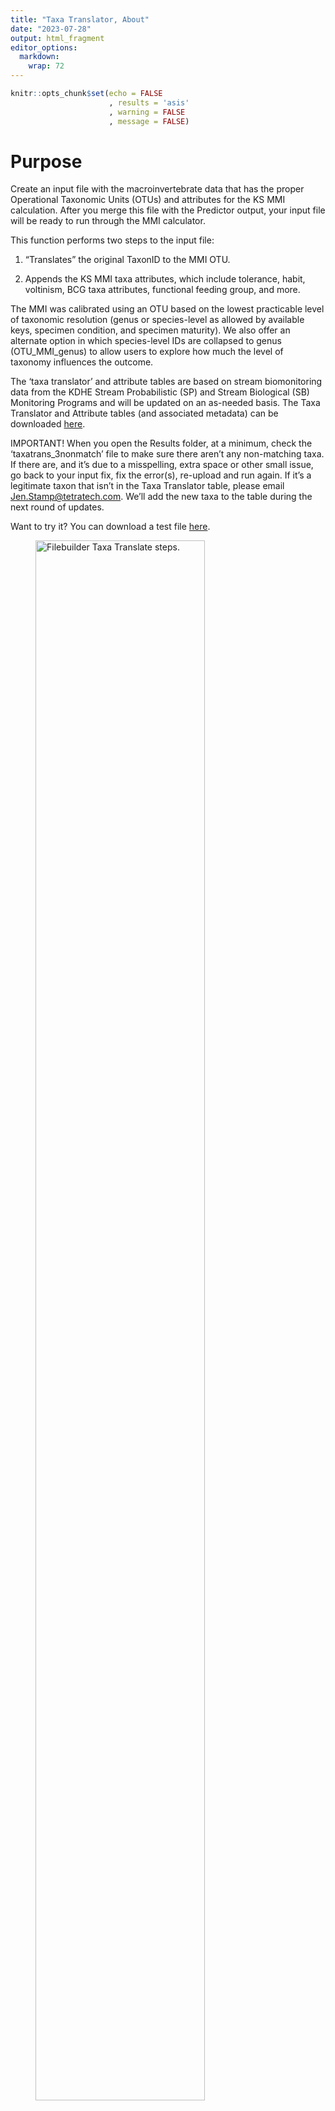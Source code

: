 ```yaml
---
title: "Taxa Translator, About"
date: "2023-07-28"
output: html_fragment
editor_options: 
  markdown: 
    wrap: 72
---
```


```r
knitr::opts_chunk$set(echo = FALSE
                      , results = 'asis'
                      , warning = FALSE
                      , message = FALSE)
```

# Purpose

Create an input file with the macroinvertebrate data that has the proper
Operational Taxonomic Units (OTUs) and attributes for the KS MMI
calculation. After you merge this file with the Predictor output, your
input file will be ready to run through the MMI calculator.

This function performs two steps to the input file:

1.  "Translates" the original TaxonID to the MMI OTU.

2.  Appends the KS MMI taxa attributes, which include tolerance, habit,
    voltinism, BCG taxa attributes, functional feeding group, and more.

The MMI was calibrated using an OTU based on the lowest practicable
level of taxonomic resolution (genus or species-level as allowed by
available keys, specimen condition, and specimen maturity). We also
offer an alternate option in which species-level IDs are collapsed to
genus (OTU_MMI_genus) to allow users to explore how much the level of
taxonomy influences the outcome.

The 'taxa translator' and attribute tables are based on stream
biomonitoring data from the KDHE Stream Probabilistic (SP) and Stream
Biological (SB) Monitoring Programs and will be updated on an as-needed
basis. The Taxa Translator and Attribute tables (and associated
metadata) can be downloaded
<a href="https://github.com/Blocktt/KDHEtools/tree/main/inst/shiny-examples/KDHEtools/data/taxa_trans/" target="_blank">here</a>.

IMPORTANT! When you open the Results folder, at a minimum, check the
'taxatrans_3nonmatch' file to make sure there aren't any non-matching
taxa. If there are, and it's due to a misspelling, extra space or other
small issue, go back to your input fix, fix the error(s), re-upload and
run again. If it's a legitimate taxon that isn't in the Taxa Translator
table, please email
[Jen.Stamp\@tetratech.com](mailto:Jen.Stamp@tetratech.com). We'll add
the new taxa to the table during the next round of updates.

Want to try it? You can download a test file
<a href="https:://raw.githubusercontent.com/Blocktt/ShinyAppDocuments/main/KDHEtools/Example_Files/Test1_FileBuilder_TaxaAttr.csv" target="_blank">here</a>.

![Filebuilder Taxa Translate
steps.](images/FileBuilder_TaxaTrans_About_Fig1.jpg){width="80%"}

# Input File

There are three required fields:

-   SampleID

-   TaxaID

-   Count of individuals (e.g., N_Taxa)

If you named the required fields differently in your input file, it's
ok. Click on the drop-down menus. The list of fields in your input file
will appear. Select the correct column headings.

Optional - if there are additional fields in the input file that you
want to carry through into the output file (e.g., stationID, collection
date, latitude, longitude), click on the 'Columns to keep in output'
box. The list of fields in your input file will appear. Click on the
fields that you want to include. If you change your mind and want to
remove a field, click on it and hit 'delete.'

IMPORTANT: Do not repeat the required columns. Do not include Life Stage
or other fields that are unique to the taxa and not the sample (such as
notes from the taxonomist). If a taxon occurs in more than one row for a
given sample, it will lead to double-counting of that taxon in the
richness metrics.
